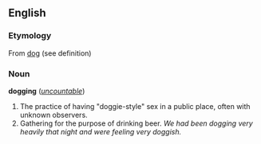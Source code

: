 ==English==
===Etymology===
From [[dog]] (see definition)

===Noun===
'''dogging''' (''[[uncountable]]'')

#The practice of having "doggie-style" sex in a public place, often with unknown observers. 
#Gathering for the purpose of drinking beer. '' We had been dogging very heavily that night and were feeling very doggish. ''